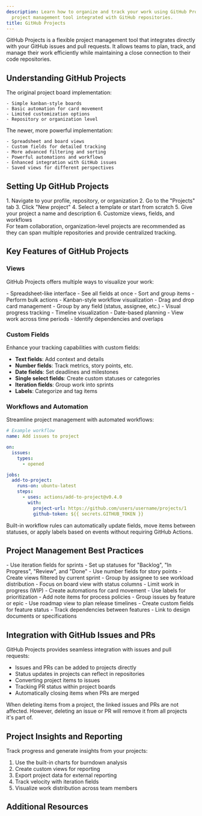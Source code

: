 ```yaml
---
description: Learn how to organize and track your work using GitHub Projects, a flexible
  project management tool integrated with GitHub repositories.
title: GitHub Projects
---
```



GitHub Projects is a flexible project management tool that integrates directly with your GitHub issues and pull requests. It allows teams to plan, track, and manage their work efficiently while maintaining a close connection to their code repositories.

## Understanding GitHub Projects

<Tabs>
  <TabItem label="Projects (Classic)">
    The original project board implementation:
    
    - Simple kanban-style boards
    - Basic automation for card movement
    - Limited customization options
    - Repository or organization level
  </TabItem>
  <TabItem label="Projects (New)">
    The newer, more powerful implementation:
    
    - Spreadsheet and board views
    - Custom fields for detailed tracking
    - More advanced filtering and sorting
    - Powerful automations and workflows
    - Enhanced integration with GitHub issues
    - Saved views for different perspectives
  </TabItem>
</Tabs>

## Setting Up GitHub Projects

<Steps>
  1. Navigate to your profile, repository, or organization
  2. Go to the "Projects" tab
  3. Click "New project"
  4. Select a template or start from scratch
  5. Give your project a name and description
  6. Customize views, fields, and workflows
</Steps>

<Aside type="tip">
  For team collaboration, organization-level projects are recommended as they can span multiple repositories and provide centralized tracking.
</Aside>

## Key Features of GitHub Projects

### Views

GitHub Projects offers multiple ways to visualize your work:

<Tabs>
  <TabItem label="Table View">
    - Spreadsheet-like interface
    - See all fields at once
    - Sort and group items
    - Perform bulk actions
  </TabItem>
  <TabItem label="Board View">
    - Kanban-style workflow visualization
    - Drag and drop card management
    - Group by any field (status, assignee, etc.)
    - Visual progress tracking
  </TabItem>
  <TabItem label="Roadmap View">
    - Timeline visualization
    - Date-based planning
    - View work across time periods
    - Identify dependencies and overlaps
  </TabItem>
</Tabs>

### Custom Fields

Enhance your tracking capabilities with custom fields:

- **Text fields**: Add context and details
- **Number fields**: Track metrics, story points, etc.
- **Date fields**: Set deadlines and milestones
- **Single select fields**: Create custom statuses or categories
- **Iteration fields**: Group work into sprints
- **Labels**: Categorize and tag items

### Workflows and Automation

Streamline project management with automated workflows:

```yaml
# Example workflow
name: Add issues to project

on:
  issues:
    types:
      - opened

jobs:
  add-to-project:
    runs-on: ubuntu-latest
    steps:
      - uses: actions/add-to-project@v0.4.0
        with:
          project-url: https://github.com/users/username/projects/1
          github-token: ${{ secrets.GITHUB_TOKEN }}
```

<Aside type="note">
  Built-in workflow rules can automatically update fields, move items between statuses, or apply labels based on events without requiring GitHub Actions.
</Aside>

## Project Management Best Practices

<Tabs>
  <TabItem label="Agile/Scrum">
    - Use iteration fields for sprints
    - Set up statuses for "Backlog", "In Progress", "Review", and "Done"
    - Use number fields for story points
    - Create views filtered by current sprint
    - Group by assignee to see workload distribution
  </TabItem>
  <TabItem label="Kanban">
    - Focus on board view with status columns
    - Limit work in progress (WIP)
    - Create automations for card movement
    - Use labels for prioritization
    - Add note items for process policies
  </TabItem>
  <TabItem label="Feature Planning">
    - Group issues by feature or epic
    - Use roadmap view to plan release timelines
    - Create custom fields for feature status
    - Track dependencies between features
    - Link to design documents or specifications
  </TabItem>
</Tabs>

## Integration with GitHub Issues and PRs

GitHub Projects provides seamless integration with issues and pull requests:

- Issues and PRs can be added to projects directly
- Status updates in projects can reflect in repositories
- Converting project items to issues
- Tracking PR status within project boards
- Automatically closing items when PRs are merged

<Aside type="caution">
  When deleting items from a project, the linked issues and PRs are not affected. However, deleting an issue or PR will remove it from all projects it's part of.
</Aside>

## Project Insights and Reporting

Track progress and generate insights from your projects:

1. Use the built-in charts for burndown analysis
2. Create custom views for reporting
3. Export project data for external reporting
4. Track velocity with iteration fields
5. Visualize work distribution across team members

## Additional Resources

<CardGrid>
  <LinkCard 
    title="GitHub Projects Documentation" 
    href="https://docs.github.com/en/issues/planning-and-tracking-with-projects"
    description="Official documentation for the new GitHub Projects" 
  />
  <LinkCard 
    title="GitHub Project Templates" 
    href="https://github.com/features/issues"
    description="Learn about the available project templates" 
  />
  <LinkCard 
    title="GitHub Advanced Project Management" 
    href="https://resources.github.com/projects/project-management/"
    description="Resources for advanced project management with GitHub" 
  />
</CardGrid>
